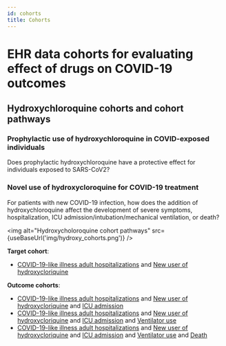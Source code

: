 ```yaml
---
id: cohorts
title: Cohorts
---
```


# EHR data cohorts for evaluating effect of drugs on COVID-19 outcomes

## Hydroxychloroquine cohorts and cohort pathways

### Prophylactic use of hydroxychloroquine in COVID-exposed individuals

Does prophylactic hydroxychloroquine have a protective effect for individuals exposed to SARS-CoV2?

### Novel use of hydroxycloroquine for COVID-19 treatment

For patients with new COVID-19 infection, how does the addition of hydroxychloroquine affect the development of severe symptoms, hospitalization, ICU admission/intubation/mechanical ventilation, or death?

<img 
   alt="Hydroxycholoroquine cohort pathways"
  src={useBaseUrl('img/hydroxy_cohorts.png')}
/>

**Target cohort**:
* [COVID-19-like illness adult hospitalizations](c-19-adult-hosp) and [New user of hydroxycloriquine](c-19-new-hydroxy)

**Outcome cohorts**:
* [COVID-19-like illness adult hospitalizations](c-19-adult-hosp) and [New user of hydroxycloriquine](c-19-new-hydroxy) and [ICU admission]()
* [COVID-19-like illness adult hospitalizations](c-19-adult-hosp) and [New user of hydroxycloriquine](c-19-new-hydroxy) and [ICU admission]() and [Ventilator use]()
* [COVID-19-like illness adult hospitalizations](c-19-adult-hosp) and [New user of hydroxycloriquine](c-19-new-hydroxy) and [ICU admission]() and [Ventilator use]() and [Death]()
